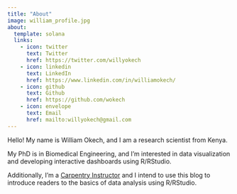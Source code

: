 ```yaml
---
title: "About"
image: william_profile.jpg
about:
  template: solana
  links:
    - icon: twitter
      text: Twitter
      href: https://twitter.com/willyokech
    - icon: linkedin
      text: LinkedIn
      href: https://www.linkedin.com/in/williamokech/
    - icon: github
      text: Github
      href: https://github.com/wokech
    - icon: envelope
      text: Email
      href: mailto:willyokech@gmail.com
---
```


::: {#hero-heading}
Hello! My name is William Okech, and I am a research scientist from Kenya.

My PhD is in Biomedical Engineering, and I'm interested in data visualization and developing interactive dashboards using R/RStudio.

Additionally, I'm a [Carpentry Instructor](https://carpentries.org/instructors/) and I intend to use this blog to introduce readers to the basics of data analysis using R/RStudio.
:::
